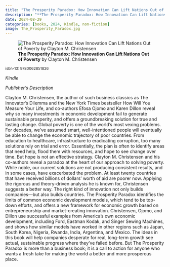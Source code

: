 ```yaml
---
title: "The Prosperity Paradox: How Innovation Can Lift Nations Out of Poverty"
description: "**The Prosperity Paradox: How Innovation Can Lift Nations Out of Poverty** by Clayton M. Christensen"
date: 2024-08-29
categories: [books, 2024, Kindle, non-fiction]
image: The_Prosperity_Paradox.jpg
---
```

![**The Prosperity Paradox: How Innovation Can Lift Nations Out of Poverty** by Clayton M. Christensen](The_Prosperity_Paradox.jpg){fig-align="left"}

<sup>isbn-13: 9780062851826</sup>

*Kindle*

*Publisher's Description*

Clayton M. Christensen, the author of such business classics as The
Innovator’s Dilemma and the New York Times bestseller How Will You Measure
Your Life, and co-authors Efosa Ojomo and Karen Dillon reveal why so many
investments in economic development fail to generate sustainable
prosperity, and offers a groundbreaking solution for true and lasting
change. Global poverty is one of the world’s most vexing problems. For
decades, we’ve assumed smart, well-intentioned people will eventually be
able to change the economic trajectory of poor countries. From education to
healthcare, infrastructure to eradicating corruption, too many solutions
rely on trial and error. Essentially, the plan is often to identify areas
that need help, flood them with resources, and hope to see change over
time. But hope is not an effective strategy. Clayton M. Christensen and his
co-authors reveal a paradox at the heart of our approach to solving
poverty. While noble, our current solutions are not producing consistent
results, and in some cases, have exacerbated the problem. At least twenty
countries that have received billions of dollars’ worth of aid are poorer
now. Applying the rigorous and theory-driven analysis he is known for,
Christensen suggests a better way. The right kind of innovation not only
builds companies—but also builds countries. The Prosperity Paradox
identifies the limits of common economic development models, which tend to
be top-down efforts, and offers a new framework for economic growth based
on entrepreneurship and market-creating innovation. Christensen, Ojomo, and
Dillon use successful examples from America’s own economic development,
including Ford, Eastman Kodak, and Singer Sewing Machines, and shows how
similar models have worked in other regions such as Japan, South Korea,
Nigeria, Rwanda, India, Argentina, and Mexico. The ideas in this book will
help companies desperate for real, long-term growth see actual, sustainable
progress where they’ve failed before. But The Prosperity Paradox is more
than a business book; it is a call to action for anyone who wants a fresh
take for making the world a better and more prosperous place.